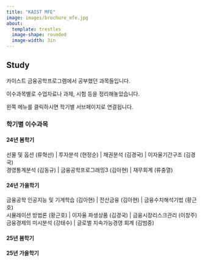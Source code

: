 ```yaml
---
title: "KAIST MFE"
image: images/brochure_mfe.jpg
about:
  template: trestles
  image-shape: rounded
  image-width: 3in
---
```


## Study

카이스트 금융공학프로그램에서 공부했던 과목들입니다.

이수과목별로 수업자료나 과제, 시험 등을 정리해놓았습니다.

왼쪽 메뉴를 클릭하시면 학기별 서브페이지로 연결됩니다.

### 학기별 이수과목

#### 24년 봄학기

| 선물 및 옵션 (류혁선) | 투자분석 (현정순) | 채권분석 (김경국) | 이자율기간구조 (김경국)
| 경영통계분석 (김동규) | 금융공학프로그래밍3 (김아현) | 재무회계 (류충열)

#### 24년 가을학기

| 금융공학 인공지능 및 기계학습 (김아현) | 전산금융 (김아현) | 금융수치해석기법 (황근호)
| 시뮬레이션 방법론 (황근호) | 이자율 파생상품 (김경국) | 금융시장리스크관리 (이창주)
| 금융경제의 미시분석 (강태수) | 글로벌 지속가능경영 회계 (김범중)

#### 25년 봄학기

#### 25년 가을학기